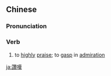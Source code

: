 {{also|赞叹}}
==Chinese==
{{zh-forms|s=赞叹|t2=讚歎|t3=贊歎|t4=贊嘆}}

===Pronunciation===
{{zh-pron
|m=zàntàn
|mn=chàn-thàn
|ma=Zh-zàntàn.ogg
|cat=v
}}

===Verb===
{{zh-verb}}

# to [[highly]] [[praise]]; to [[gasp]] in [[admiration]]

[[ja:讚嘆]]